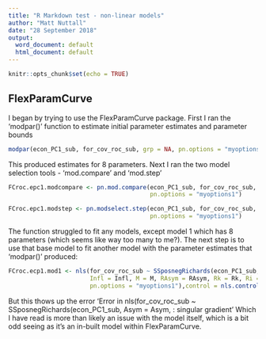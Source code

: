 ```yaml
---
title: "R Markdown test - non-linear models"
author: "Matt Nuttall"
date: "28 September 2018"
output:
  word_document: default
  html_document: default
---
```


```r
knitr::opts_chunk$set(echo = TRUE)
```

## FlexParamCurve

I began by trying to use the FlexParamCurve package.  First I ran the 'modpar()' function to estimate initial parameter estimates and parameter bounds

```r
modpar(econ_PC1_sub, for_cov_roc_sub, grp = NA, pn.options = "myoptions1") 
```

This produced estimates for 8 parameters.  Next I ran the two model selection tools - 'mod.compare' and 'mod.step'

```r
FCroc.epc1.modcompare <- pn.mod.compare(econ_PC1_sub, for_cov_roc_sub, grp = NA,
                                        pn.options = "myoptions1")

FCroc.epc1.modstep <- pn.modselect.step(econ_PC1_sub, for_cov_roc_sub, grp = NA, existing = FALSE,
                                        pn.options = "myoptions1")
```

The function struggled to fit any models, except model 1 which has 8 parameters (which seems like way too many to me?).  The next step is to use that base model to fit another model with the parameter estimates that 'modpar()' produced:

```r
FCroc.ecp1.mod1 <- nls(for_cov_roc_sub ~ SSposnegRichards(econ_PC1_sub, Asym = Asym, K = K, 
                       Infl = Infl, M = M, RAsym = RAsym, Rk = Rk, Ri = Ri, RM = RM, modno = 1, 
                       pn.options = "myoptions1"),control = nls.control(maxiter = 1000))
```

But this thows up the error 
'Error in nls(for_cov_roc_sub ~ SSposnegRichards(econ_PC1_sub, Asym = Asym,  : 
  singular gradient'
Which I have read is more than likely an issue with the model itself, which is a bit odd seeing as it's an in-built model within FlexParamCurve. 



